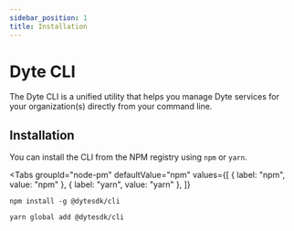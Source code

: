 ```yaml
---
sidebar_position: 1
title: Installation
---
```


# Dyte CLI
The Dyte CLI is a unified utility that helps you manage Dyte services for your organization(s) directly from your command line.

## Installation 
You can install the CLI from the NPM registry using `npm` or `yarn`.


<Tabs
  groupId="node-pm"
  defaultValue="npm"
  values={[
    { label: "npm", value: "npm" },
    { label: "yarn", value: "yarn" },
  ]}
>
  <TabItem value="npm">

```shell
npm install -g @dytesdk/cli
```

  </TabItem>
  <TabItem value="yarn">

```shell
yarn global add @dytesdk/cli
```

  </TabItem>
</Tabs>

